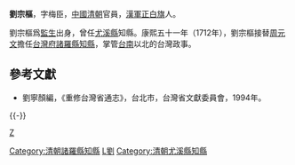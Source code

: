 '''劉宗樞'''，字梅臣，[[中國|中國]][[清朝|清朝]]官員，[[漢軍|漢軍]][[正白旗|正白旗]]人。

劉宗樞爲[[監生|監生]]出身，曾任[[尤溪縣|尤溪縣]]知縣。康熙五十一年（1712年），劉宗樞接替[[周元文|周元文]]擔任[[台灣府|台灣府]][[諸羅縣|諸羅縣]][[知縣|知縣]]，掌管[[台南|台南]]以北的台灣政事。

==參考文獻==
*劉寧顏編，《重修台灣省通志》，台北市，台灣省文獻委員會，1994年。

{{-}}
{{start box}}
{{s-off}}
{{succession box|[[周元文|周元文]]|[[周鍾瑄|周鍾瑄]]|[[臺灣府|臺灣府]][[諸羅縣|諸羅縣]][[知縣|知縣]]|<small>康熙五十一年（1712年）上任</small>}}
{{end box}}

[[Category:清朝諸羅縣知縣|Category:清朝諸羅縣知縣]]
[[Category:正白旗漢軍人|L劉]]
[[category:刘姓|Z]]
[[Category:清朝尤溪縣知縣|Category:清朝尤溪縣知縣]]